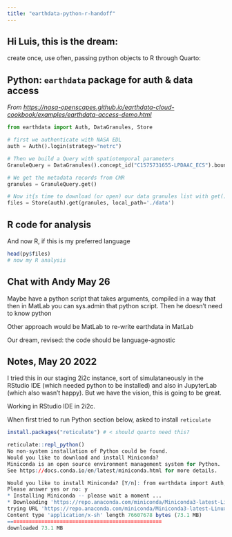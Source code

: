 ```yaml
---
title: "earthdata-python-r-handoff"
---
```


## Hi Luis, this is the dream:

create once, use often, passing python objects to R through Quarto:

## Python: `earthdata` package for auth & data access 

*From <https://nasa-openscapes.github.io/earthdata-cloud-cookbook/examples/earthdata-access-demo.html>*

```python
from earthdata import Auth, DataGranules, Store

# first we authenticate with NASA EDL
auth = Auth().login(strategy="netrc")

# Then we build a Query with spatiotemporal parameters
GranuleQuery = DataGranules().concept_id("C1575731655-LPDAAC_ECS").bounding_box(-134.7,58.9,-133.9,59.2)

# We get the metadata records from CMR
granules = GranuleQuery.get()

# Now it{s time to download (or open) our data granules list with get()
files = Store(auth).get(granules, local_path='./data')

```

## R code for analysis

And now R, if this is my preferred language

```r
head(py$files)
# now my R analysis
```

## Chat with Andy May 26

Maybe have a python script that takes arguments, compiled in a way that then in MatLab you can sys.admin that python script. Then he doesn't need to know python

Other approach would be MatLab to re-write earthdata in MatLab

Our dream, revised: the code should be language-agnostic

## Notes, May 20 2022

I tried this in our staging 2i2c instance, sort of simulataneously in the RStudio IDE (which needed python to be installed) and also in JupyterLab (which also wasn't happy). But we have the vision, this is going to be great.

Working in RStudio IDE in 2i2c.

When first tried to run Python section below, asked to install `reticulate`

```.r
install.packages("reticulate") # < should quarto need this? 

reticulate::repl_python()
No non-system installation of Python could be found.
Would you like to download and install Miniconda?
Miniconda is an open source environment management system for Python.
See https://docs.conda.io/en/latest/miniconda.html for more details.

Would you like to install Miniconda? [Y/n]: from earthdata import Auth, DataGranules, Store
Please answer yes or no: y
* Installing Miniconda -- please wait a moment ...
* Downloading 'https://repo.anaconda.com/miniconda/Miniconda3-latest-Linux-x86_64.sh' ...
trying URL 'https://repo.anaconda.com/miniconda/Miniconda3-latest-Linux-x86_64.sh'
Content type 'application/x-sh' length 76607678 bytes (73.1 MB)
==================================================
downloaded 73.1 MB
```

